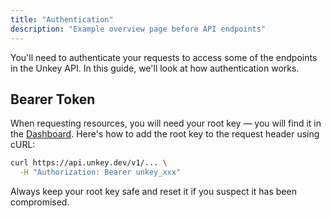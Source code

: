 ```yaml
---
title: "Authentication"
description: "Example overview page before API endpoints"
---
```


You'll need to authenticate your requests to access some of the endpoints in the Unkey API. In this guide, we'll look at how authentication works.

## Bearer Token

When requesting resources, you will need your root key — you will find it in the [Dashboard](https://unkey.dev/app/settings/root-keys). Here's how to add the root key to the request header using cURL:

```bash
curl https://api.unkey.dev/v1/... \
  -H "Authorization: Bearer unkey_xxx"
```

Always keep your root key safe and reset it if you suspect it has been compromised.
